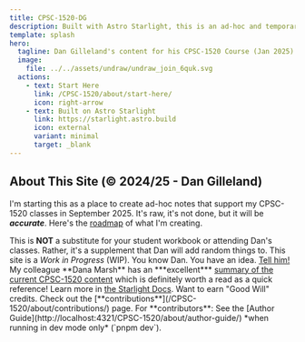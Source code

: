 ```yaml
---
title: CPSC-1520-DG
description: Built with Astro Starlight, this is an ad-hoc and temporary site that Dan makes available for his students.
template: splash
hero:
  tagline: Dan Gilleland's content for his CPSC-1520 Course (Jan 2025).
  image:
    file: ../../assets/undraw/undraw_join_6quk.svg
  actions:
    - text: Start Here
      link: /CPSC-1520/about/start-here/
      icon: right-arrow
    - text: Built on Astro Starlight
      link: https://starlight.astro.build
      icon: external
      variant: minimal
      target: _blank
---
```



## About This Site (&copy; 2024/25 - Dan Gilleland)

I'm starting this as a place to create ad-hoc notes that support my CPSC-1520 classes in September 2025. It's raw, it's not done, but it will be ***accurate***. Here's the <a target="_blank" href="https://github.com/dgilleland/CPSC-1520/issues/1">roadmap</a> of what I'm creating.

<CardGrid stagger>
    <Card title="Sporatically Updated" icon="add-document">
        This is <b>NOT</b> a substitute for your student workbook or attending Dan's classes. Rather, it's a supplement that Dan will add random things to.
    </Card>
    <Card title="Work In Progress" icon="pencil">
        This site is a <i>Work in Progress</i> (<abbr>WIP</abbr>).
    </Card>
    <Card title="Have a Suggestion?" icon="setting">
        You know Dan. You have an idea. <a target="_blank" href="https://github.com/dgilleland/CPSC-1520/issues/4">Tell him!</a>
    </Card>
    <Card title="Dana Marsh's Notes" icon="approve-check-circle">
        My colleague **Dana Marsh** has an ***excellent*** <a target="_blank" href="https://dmarshnait.github.io/cpsc1520/QuickReference">summary of the current CPSC-1520 content</a> which is definitely worth a read as a quick reference!
    </Card>
    <Card title="Read the docs" icon="open-book">
        Learn more in <a target="_blank" href="https://starlight.astro.build/">the Starlight Docs</a>.
    </Card>
    <Card title="Contributions" icon="comment-alt">
        Want to earn "Good Will" credits. Check out the [**contributions**](/CPSC-1520/about/contributions/) page.
    </Card>
    <Card title="Dev-Mode" icon="backstage">
        For **contributors**: See the [Author Guide](http://localhost:4321/CPSC-1520/about/author-guide/) *when running in dev mode only* (`pnpm dev`).
    </Card>
</CardGrid>
